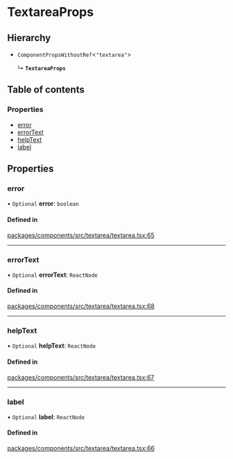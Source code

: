 # TextareaProps

## Hierarchy

- `ComponentPropsWithoutRef`\<`"textarea"`\>

  ↳ **`TextareaProps`**

## Table of contents

### Properties

- [error](TextareaProps.md#error)
- [errorText](TextareaProps.md#errortext)
- [helpText](TextareaProps.md#helptext)
- [label](TextareaProps.md#label)

## Properties

### error

• `Optional` **error**: `boolean`

#### Defined in

[packages/components/src/textarea/textarea.tsx:65](https://github.com/vtex/shoreline/blob/9b5214c2f/packages/components/src/textarea/textarea.tsx#L65)

---

### errorText

• `Optional` **errorText**: `ReactNode`

#### Defined in

[packages/components/src/textarea/textarea.tsx:68](https://github.com/vtex/shoreline/blob/9b5214c2f/packages/components/src/textarea/textarea.tsx#L68)

---

### helpText

• `Optional` **helpText**: `ReactNode`

#### Defined in

[packages/components/src/textarea/textarea.tsx:67](https://github.com/vtex/shoreline/blob/9b5214c2f/packages/components/src/textarea/textarea.tsx#L67)

---

### label

• `Optional` **label**: `ReactNode`

#### Defined in

[packages/components/src/textarea/textarea.tsx:66](https://github.com/vtex/shoreline/blob/9b5214c2f/packages/components/src/textarea/textarea.tsx#L66)
